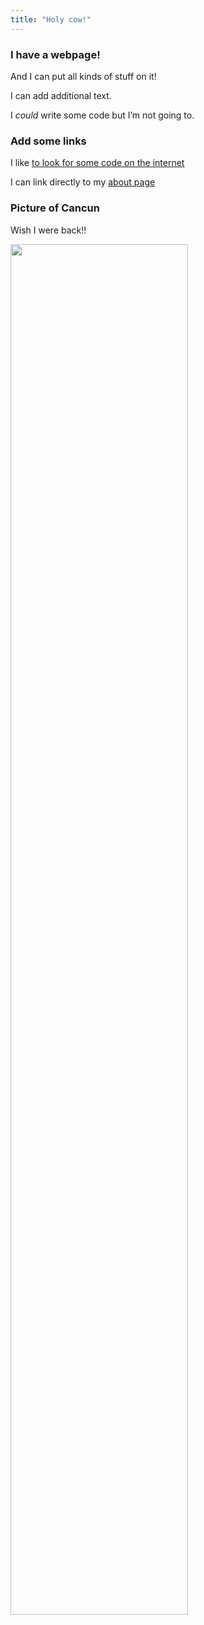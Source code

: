 ```yaml
---
title: "Holy cow!"
---
```


### I have a webpage!

And I can put all kinds of stuff on it!

I can add additional text.

I *could* write some code but I'm not going to. 

### Add some links

I like [to look for some code on the internet](https://www.google.com)

I can link directly to my [about page](about.html)

### Picture of Cancun

Wish I were back!!

<img src="images/cancun.png" style="width:75%">


